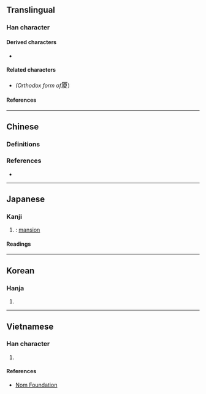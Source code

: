 {{also|廈}}
{{character info/new}}
==Translingual==

===Han character===
{{Han char|rn=27|rad=厂|as=10|sn=12|four=71247|canj=MMUE|ids=⿸厂夏}}

====Derived characters====
* {{l|mul|[[𡐯]], [[𨬜]]}}

====Related characters====
* {{l|mul|[[廈]]}} ''(Orthodox form of ''<big>厦</big>)

====References====
{{Han ref|kx=0162.280|dkj=02993|dj=0370.090|hdz=10075.250|uh=53A6}}

----

==Chinese==

===Definitions===
{{zh-see|廈|sv}}

===References===
* {{R:twedu|A01223-003#42}}

----

==Japanese==

===Kanji===
{{ja-kanji|grade=|rs=厂10}}

# {{alt form|lang=ja|廈}}: [[mansion]]

====Readings====
{{ja-readings
|goon=げ
|kanon=か
|kun=いえ<いへ
}}

----

==Korean==

===Hanja===
{{ko-hanja|hangeul=하|rv=ha|mr=ha}}

# {{defn|lang=ko|sort=厂10}}

----

==Vietnamese==

===Han character===
{{vi-hantu|rs=厂10|[[hạ]], [[hè]]}}

# {{defn|lang=vi|sort=厂10}}

====References====
* [http://nomfoundation.org/common/nom_details.php?codepoint=53A6 Nom Foundation]